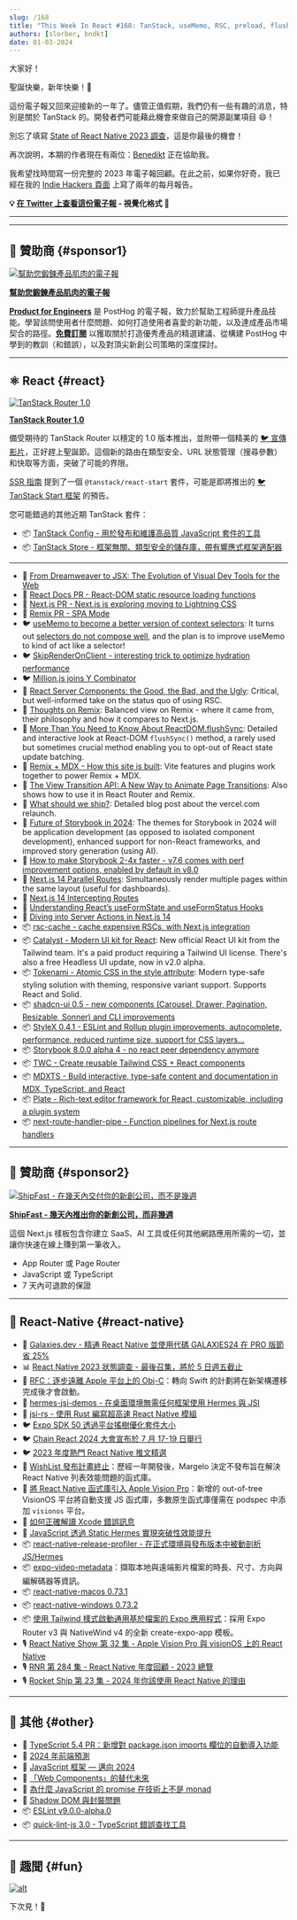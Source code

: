 ```yaml
---
slug: /168
title: "This Week In React #168: TanStack, useMemo, RSC, preload, flushSync, shadcn-ui, MDX, Storybook, StyleX, TWC, Tokenami, Catalyst, rsc-cache, WishList, VisionOS, Hermes, release-profiler..."
authors: [slorber, bndkt]
date: 01-03-2024
---
```


大家好！

聖誕快樂，新年快樂！🥂

這份電子報又回來迎接新的一年了。儘管正值假期，我們仍有一些有趣的消息，特別是關於 TanStack 的。開發者們可能藉此機會來做自己的開源副業項目 😄！

別忘了填寫 [State of React Native 2023 調查](https://stateofreactnative.com/)，這是你最後的機會！

再次說明，本期的作者現在有兩位：[Benedikt](https://twitter.com/bndkt) 正在協助我。

我希望找時間寫一份完整的 2023 年電子報回顧。在此之前，如果你好奇，我已經在我的 [Indie Hackers 頁面](https://www.indiehackers.com/product/french-react-newsletter) 上寫了兩年的每月報告。

<!-- truncate -->

**💡 [在 Twitter 上查看這份電子報](https://slo.im/thread) - 視覺化格式 🎨**

---


<Support />

---

## 💸 贊助商 {#sponsor1}

[![幫助您鍛鍊產品肌肉的電子報](/emails/issues/168/posthog.png)](https://newsletter.posthog.com/?utm_source=twir&utm_campaign=twir)

**[幫助您鍛鍊產品肌肉的電子報](https://newsletter.posthog.com/?utm_source=twir&utm_campaign=twir)**

[**Product for Engineers**](https://newsletter.posthog.com/?utm_source=twir&utm_campaign=twir) 是 PostHog 的電子報，致力於幫助工程師提升產品技能。學習該問使用者什麼問題、如何打造使用者喜愛的新功能，以及達成產品市場契合的路徑。[**免費訂閱**](https://newsletter.posthog.com/?utm_source=twir&utm_campaign=twir) 以獲取關於打造優秀產品的精選建議、從構建 PostHog 中學到的教訓（和錯誤），以及對頂尖新創公司策略的深度探討。

---

## ⚛️ React {#react}

[![TanStack Router 1.0](/emails/issues/168/tanstack-router.jpg)](https://tanstack.com/router/v1)

**[TanStack Router 1.0](https://tanstack.com/router/v1)**

備受期待的 TanStack Router 以穩定的 1.0 版本推出，並附帶一個精美的 [🐦 宣傳影片](https://twitter.com/tannerlinsley/status/1738709130213560497)，正好趕上聖誕節。這個新的路由在類型安全、URL 狀態管理（搜尋參數）和快取等方面，突破了可能的界限。

[SSR 指南](https://tanstack.com/router/v1/docs/guide/ssr) 提到了一個 `@tanstack/react-start` 套件，可能是即將推出的 [🐦 TanStack Start 框架](https://twitter.com/sebastienlorber/status/1742589454563369123) 的預告。

您可能錯過的其他近期 TanStack 套件：

- 📦 [TanStack Config - 用於發布和維護高品質 JavaScript 套件的工具](https://github.com/TanStack/config)
- 📦 [TanStack Store - 框架無關、類型安全的儲存庫，帶有響應式框架適配器](https://tanstack.com/store/latest)

---

- 💸 [From Dreamweaver to JSX: The Evolution of Visual Dev Tools for the Web](https://mightymeld.com/blog/browser-dev-tools-understand-code?utm_source=thisweekinreact&utm_medium=newsletter&utm_campaign=link1)
- 👀 [React Docs PR - React-DOM static resource loading functions](https://github.com/reactjs/react.dev/pull/6459)
- 👀 [Next.js PR - Next.js is exploring moving to Lightning CSS](https://github.com/vercel/next.js/pull/58712)
- 👀 [Remix PR - SPA Mode](https://github.com/remix-run/remix/pull/8338)
- 🐦 [useMemo to become a better version of context selectors](https://twitter.com/sebastienlorber/status/1741218919732429108): It turns out [selectors do not compose well](https://twitter.com/dan_abramov2/status/1741200483862151663), and the plan is to improve useMemo to kind of act like a selector!
- 🐦 [SkipRenderOnClient - interesting trick to optimize hydration performance](https://twitter.com/sebastienlorber/status/1742528219318738955)
- 🐦 [Million.js joins Y Combinator](https://twitter.com/aidenybai/status/1737929698221682789)
- 📜 [React Server Components: the Good, the Bad, and the Ugly](https://www.mayank.co/blog/react-server-components/): Critical, but well-informed take on the status quo of using RSC.
- 📜 [Thoughts on Remix](https://www.viget.com/articles/thoughts-on-remix/): Balanced view on Remix - where it came from, their philosophy and how it compares to Next.js.
- 📜 [More Than You Need to Know About ReactDOM.­flushSync](https://julesblom.com/writing/flushsync): Detailed and interactive look at React-DOM `flushSync()` method, a rarely used but sometimes crucial method enabling you to opt-out of React state update batching.
- 📜 [Remix + MDX - How this site is built](https://remix-blog-mdx.fly.dev/): Vite features and plugins work together to power Remix + MDX.
- 📜 [The View Transition API: A New Way to Animate Page Transitions](https://marmelab.com/blog/2023/12/21/view-transitions.html): Also shows how to use it in React Router and Remix.
- 📜 [What should we ship?](https://rauno.me/craft/vercel): Detailed blog post about the vercel.com relaunch.
- 📜 [Future of Storybook in 2024](https://storybook.js.org/blog/future-of-storybook-2024/): The themes for Storybook in 2024 will be application development (as opposed to isolated component development), enhanced support for non-React frameworks, and improved story generation (using AI).
- 📜 [How to make Storybook 2-4x faster - v7.6 comes with perf improvement options, enabled by default in v8.0](https://storybook.js.org/blog/optimize-storybook-7-6/)
- 📜 [Next.js 14 Parallel Routes](https://www.builder.io/blog/nextjs-14-parallel-routes): Simultaneously render multiple pages within the same layout (useful for dashboards).
- 📜 [Next.js 14 Intercepting Routes](https://www.builder.io/blog/nextjs-14-intercepting-routes)
- 📜 [Understanding React’s useFormState and useFormStatus Hooks](https://blog.logrocket.com/understanding-react-useformstate-useformstatus-hooks/)
- 📜 [Diving into Server Actions in Next.js 14](https://blog.logrocket.com/diving-into-server-actions-next-js-14/)
- 📦 [rsc-cache - cache expensive RSCs, with Next.js integration](https://github.com/fredkiss3/rsc-cache)
- 📦 [Catalyst - Modern UI kit for React](https://tailwindcss.com/blog/introducing-catalyst): New official React UI kit from the Tailwind team. It's a paid product requiring a Tailwind UI license. There's also a free Headless UI update, now in v2.0 alpha.
- 📦 [Tokenami - Atomic CSS in the style attribute](https://github.com/tokenami/tokenami): Modern type-safe styling solution with theming, responsive variant support. Supports React and Solid.
- 📦 [shadcn-ui 0.5 - new components (Carousel, Drawer, Pagination, Resizable, Sonner) and CLI improvements](https://ui.shadcn.com/docs/changelog)
- 📦 [StyleX 0.4.1 - ESLint and Rollup plugin improvements, autocomplete, performance, reduced runtime size, support for CSS layers...](https://stylexjs.com/blog/v0.4.1)
- 📦 [Storybook 8.0.0 alpha 4 - no react peer dependency anymore](https://github.com/storybookjs/storybook/releases/tag/v8.0.0-alpha.4)
- 📦 [TWC - Create reusable Tailwind CSS + React components](https://react-twc.vercel.app/)
- 📦 [MDXTS - Build interactive, type-safe content and documentation in MDX, TypeScript, and React](https://www.mdxts.dev/)
- 📦 [Plate - Rich-text editor framework for React, customizable, including a plugin system](https://platejs.org/)
- 📦 [next-route-handler-pipe - Function pipelines for Next.js route handlers](https://github.com/KolbySisk/next-route-handler-pipe)

<SubscribeFormEmbed placement="middle" />

---

## 💸 贊助商 {#sponsor2}

[![ShipFast - 在幾天內交付你的新創公司，而不是幾週](/emails/issues/168/shipfast.jpg)](https://shipfa.st/?via=twir)

**[ShipFast - 幾天內推出你的新創公司，而非幾週](https://shipfa.st/?via=twir)**

這個 Next.js 樣板包含你建立 SaaS、AI 工具或任何其他網路應用所需的一切，並讓你快速在線上賺到第一筆收入。

- App Router 或 Page Router
- JavaScript 或 TypeScript
- 7 天內可退款的保證

---

## 📱 React-Native {#react-native}

- 💸 [Galaxies.dev - 精通 React Native 並使用代碼 GALAXIES24 在 PRO 版節省 25%](https://galaxies.dev?utm_source=thisweekinreact.com)
- 📊 [React Native 2023 狀態調查 - 最後召集，將於 5 日週五截止](https://stateofreactnative.com/)
- 👀 [RFC：逐步遠離 Apple 平台上的 Obj-C](https://github.com/react-native-community/discussions-and-proposals/pull/747)：轉向 Swift 的計劃將在新架構遷移完成後才會啟動。
- 👀 [hermes-jsi-demos - 在桌面環境無需任何框架使用 Hermes 與 JSI](https://github.com/tmikov/hermes-jsi-demos)
- 👀 [jsi-rs - 使用 Rust 編寫超高速 React Native 模組](https://github.com/laptou/jsi-rs/)
- 🐦 [Expo SDK 50 透過平台搖樹優化套件大小](https://twitter.com/Baconbrix/status/1740487401414275120)
- 🐦 [Chain React 2024 大會宣布於 7 月 17-19 日舉行](https://twitter.com/ChainReactConf/status/1737578373415928100)
- 🐦 [2023 年度熱門 React Native 推文精選](https://twitter.com/infinite_red/status/1737890233201623526)
- 📜 [WishList 發布計畫終止](https://margelo.notion.site/WishList-Summit-b20c24d1f0da4889a0513dfa929be5ed)：歷經一年開發後，Margelo 決定不發布旨在解決 React Native 列表效能問題的函式庫。
- 📜 [將 React Native 函式庫引入 Apple Vision Pro](https://www.oskarkwasniewski.dev/blog/bringing-react-native-libraries-to-apple-vision-pro)：新增的 out-of-tree VisionOS 平台將自動支援 JS 函式庫，多數原生函式庫僅需在 podspec 中添加 `visionos` 平台。
- 📜 [如何正確解讀 Xcode 錯誤訊息](https://levelup.gitconnected.com/how-to-properly-read-xcode-error-7b979692333d)
- 📜 [JavaScript 透過 Static Hermes 實現突破性效能提升](https://medium.com/@elves.silva.vieira/javascript-achieves-breakthrough-performance-with-static-hermes-6286b0ac8ef7)
- 📦 [react-native-release-profiler - 在正式環境與發布版本中被動剖析 JS/Hermes](https://github.com/margelo/react-native-release-profiler)
- 📦 [expo-video-metadata](https://github.com/hirbod/expo-video-metadata)：擷取本地與遠端影片檔案的時長、尺寸、方向與編解碼器等資訊。
- 📦 [react-native-macos 0.73.1](https://www.npmjs.com/package/react-native-macos/v/0.73.1)
- 📦 [react-native-windows 0.73.2](https://github.com/microsoft/react-native-windows/releases/tag/react-native-windows_v0.73.2)
- 📦 [使用 Tailwind 樣式啟動通用基於檔案的 Expo 應用程式](https://github.com/expo/examples/tree/master/with-router-tailwind)：採用 Expo Router v3 與 NativeWind v4 的全新 create-expo-app 模板。
- 🎙 [React Native Show 第 32 集 - Apple Vision Pro 與 visionOS 上的 React Native](https://www.callstack.com/podcasts/react-native-for-apple-vision-pro-and-visionos)
- 🎙️ [RNR 第 284 集 - React Native 年度回顧 - 2023 總覽](https://reactnativeradio.com/episodes/rnr-284-react-native-rewind-2023-in-review)
- 🎙️ [Rocket Ship 第 23 集 - 2024 年你該使用 React Native 的理由](https://podcast.galaxies.dev/episodes/023-why-you-should-use-react-native-in-2024)

---

## 🔀 其他 {#other}

- 👀 [TypeScript 5.4 PR：新增對 package.json imports 欄位的自動導入功能](https://github.com/microsoft/TypeScript/pull/55015)
- 📜 [2024 年前端預測](https://buttondown.email/whatever_jamie/archive/frontend-predictions-for-2024/)
- 📜 [JavaScript 框架 — 邁向 2024](https://dev.to/this-is-learning/javascript-frameworks-heading-into-2024-i3l)
- 📜 [「Web Components」的替代未來](https://blog.carlana.net/post/2023/web-component-alternative-futures/)
- 📜 [為什麼 JavaScript 的 promise 在技術上不是 monad](https://rybicki.io/blog/2023/12/23/promises-arent-monads.html)
- 📜 [Shadow DOM 與封裝問題](https://nolanlawson.com/2023/12/30/shadow-dom-and-the-problem-of-encapsulation/)
- 📦 [ESLint v9.0.0-alpha.0](https://eslint.org/blog/2023/12/eslint-v9.0.0-alpha.0-released/)
- 📦 [quick-lint-js 3.0 - TypeScript 錯誤查找工具](https://quick-lint-js.com/blog/version-3.0/)

---

## 🤭 趣聞 {#fun}

[![alt](/emails/issues/168/meme.jpg)](https://twitter.com/webdevcody/status/1737138310605083051)

下次見！👋